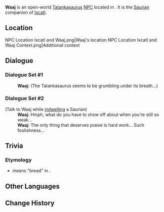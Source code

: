 {{Meta
<!-- Remove this template after adding the missing info -->
|missing_NPC_profile  = yes
}}
{{Character Infobox
|type             = Open-World NPC
|image            = NPC Waaj.png
|group            = Tatankasaurus
|group2           = Saurians
|realname         = <!-- Optional, if different from in-game name -->
|deceased         = <!-- Past (for deceased prior to events of the game) or free response -->
|region           = Natlan
|location         = Natlan
|affiliation      = 
|title            = 

|ancestry         = <!-- Clan/family -->
|father           = 
|mother           = 
|spouse           = 
|sibling          = 
|child            = 
|relative         = 

|voiceEN          = 
|voiceCN          = 
|voiceJP          = 
|voiceKR          = 
|dialoguereward   = 
}}
'''Waaj''' is an open-world [[Tatankasaurus]] [[NPC]] located in {{Location|"Collective of Plenty"}}. It is the [[Saurian]] companion of [[Ixcatl]].

==Location==
<gallery>
NPC Location Ixcatl and Waaj.png|Waaj's location
NPC Location Ixcatl and Waaj Context.png|Additional context
</gallery>
<!--
==Profile==
Detailed story/lore information goes here.
''(To be added.)''

===Appearance===
Keep appearance section short and concise. Limit to 2 paragraphs with 3-4 sentences each.
''(To be added.)''

==Quests and Events==
{{Quests and Events}}
-->
==Dialogue==
===Dialogue Set #1===
{{Dialogue Start}}
:'''Waaj:''' (The Tatankasaurus seems to be grumbling under its breath...)
{{Dialogue End}}

===Dialogue Set #2===
{{Dialogue Start}}
;(Talk to Waaj while [[indwelling]] a Saurian)
:'''Waaj:''' Hmph, what do you have to show off about when you're still so weak...
:'''Waaj:''' The only thing that deserves praise is hard work... Such foolishness...
{{Dialogue End}}
<!--
==Event Dialogue==
===Event Name===
{{Dialogue Start}}
:'''Waaj:'''
{{Dialogue End}}
-->
==Trivia==
===Etymology===
*{{wt|waaj|Waaj}} means "bread" in {{w|Yucatec Maya language|Yucatec Maya}}.

==Other Languages==
{{Other Languages|default_hidden=1
|en      = Waaj
|zhs     = 瓦阿吉
|zhs_rm  = Wǎ'ājí
|zht     = 瓦阿吉
|zht_rm  = Wǎ'ājí
|ja      = ワージ
|ja_rm   = Waaji
|ko      = 와즈
|es      = Waaj
|fr      = Waaj
|ru      = Ваадж
|th      = Waaj
|vi      = Waaj
|de      = Waaj
|id      = Waaj
|pt      = Waaj
|tr      = Waaj
|it      = Waaj
}}

==Change History==
{{Change History|5.5}}
<!--
==References==
{{Reflist}}
-->